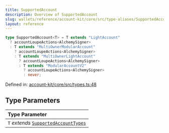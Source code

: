 ```yaml
---
title: SupportedAccount
description: Overview of SupportedAccount
slug: wallets/reference/account-kit/core/src/type-aliases/SupportedAccount
layout: reference
---
```


```ts
type SupportedAccount<T> = T extends "LightAccount"
  ? accountLoupeActions<AlchemySigner>
  : T extends "MultiOwnerModularAccount"
    ? accountLoupeActions<AlchemySigner>
    : T extends "MultiOwnerLightAccount"
      ? accountLoupeActions<AlchemySigner>
      : T extends "ModularAccountV2"
        ? accountLoupeActions<AlchemySigner>
        : never;
```

Defined in: [account-kit/core/src/types.ts:48](https://github.com/alchemyplatform/aa-sdk/blob/49e74eee8606f480b200b4612d00d950da8a8742/account-kit/core/src/types.ts#L48)

## Type Parameters

| Type Parameter                                                     |
| :----------------------------------------------------------------- |
| `T` _extends_ [`SupportedAccountTypes`](SupportedAccountTypes.mdx) |
